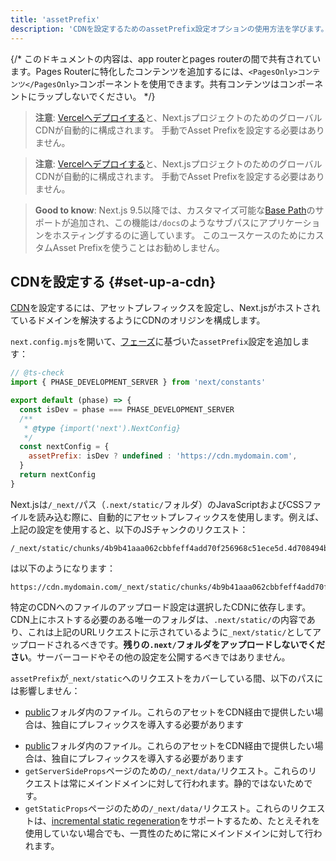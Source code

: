 ```yaml
---
title: 'assetPrefix'
description: 'CDNを設定するためのassetPrefix設定オプションの使用方法を学びます。'
---
```


{/* このドキュメントの内容は、app routerとpages routerの間で共有されています。Pages Routerに特化したコンテンツを追加するには、`<PagesOnly>コンテンツ</PagesOnly>`コンポーネントを使用できます。共有コンテンツはコンポーネントにラップしないでください。 */}

<AppOnly>

> **注意**: [Vercelへデプロイする](/docs/app/building-your-application/deploying)と、Next.jsプロジェクトのためのグローバルCDNが自動的に構成されます。
> 手動でAsset Prefixを設定する必要はありません。

</AppOnly>

<PagesOnly>

> **注意**: [Vercelへデプロイする](https://nextjs.org/docs/canary/pages/building-your-application/deploying)と、Next.jsプロジェクトのためのグローバルCDNが自動的に構成されます。
> 手動でAsset Prefixを設定する必要はありません。

</PagesOnly>

> **Good to know**: Next.js 9.5以降では、カスタマイズ可能な[Base Path](/docs/app/api-reference/next-config-js/basePath)のサポートが追加され、この機能は`/docs`のようなサブパスにアプリケーションをホスティングするのに適しています。
> このユースケースのためにカスタムAsset Prefixを使うことはお勧めしません。

## CDNを設定する {#set-up-a-cdn}

[CDN](https://en.wikipedia.org/wiki/Content_delivery_network)を設定するには、アセットプレフィックスを設定し、Next.jsがホストされているドメインを解決するようにCDNのオリジンを構成します。

`next.config.mjs`を開いて、[フェーズ](/docs/app/api-reference/next-config-js#async-configuration)に基づいた`assetPrefix`設定を追加します：

```js title="next.config.mjs"
// @ts-check
import { PHASE_DEVELOPMENT_SERVER } from 'next/constants'

export default (phase) => {
  const isDev = phase === PHASE_DEVELOPMENT_SERVER
  /**
   * @type {import('next').NextConfig}
   */
  const nextConfig = {
    assetPrefix: isDev ? undefined : 'https://cdn.mydomain.com',
  }
  return nextConfig
}
```

Next.jsは`/_next/`パス（`.next/static/`フォルダ）のJavaScriptおよびCSSファイルを読み込む際に、自動的にアセットプレフィックスを使用します。例えば、上記の設定を使用すると、以下のJSチャンクのリクエスト：

```
/_next/static/chunks/4b9b41aaa062cbbfeff4add70f256968c51ece5d.4d708494b3aed70c04f0.js
```

は以下のようになります：

```
https://cdn.mydomain.com/_next/static/chunks/4b9b41aaa062cbbfeff4add70f256968c51ece5d.4d708494b3aed70c04f0.js
```

特定のCDNへのファイルのアップロード設定は選択したCDNに依存します。CDN上にホストする必要のある唯一のフォルダは、`.next/static/`の内容であり、これは上記のURLリクエストに示されているように`_next/static/`としてアップロードされるべきです。**残りの`.next/`フォルダをアップロードしないでください**。サーバーコードやその他の設定を公開するべきではありません。

`assetPrefix`が`_next/static`へのリクエストをカバーしている間、以下のパスには影響しません：

<AppOnly>

- [public](/docs/app/building-your-application/optimizing/static-assets)フォルダ内のファイル。これらのアセットをCDN経由で提供したい場合は、独自にプレフィックスを導入する必要があります

</AppOnly>

<PagesOnly>

- [public](https://nextjs.org/docs/canary/pages/building-your-application/optimizing/static-assets)フォルダ内のファイル。これらのアセットをCDN経由で提供したい場合は、独自にプレフィックスを導入する必要があります
- `getServerSideProps`ページのための`/_next/data/`リクエスト。これらのリクエストは常にメインドメインに対して行われます。静的ではないためです。
- `getStaticProps`ページのための`/_next/data/`リクエスト。これらのリクエストは、[incremental static regeneration](https://nextjs.org/docs/canary/pages/building-your-application/data-fetching/incremental-static-regeneration)をサポートするため、たとえそれを使用していない場合でも、一貫性のために常にメインドメインに対して行われます。

</PagesOnly>